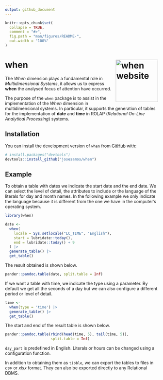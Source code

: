 ```yaml
---
output: github_document
---
```


<!-- README.md is generated from README.Rmd. Please edit that file -->

```r
knitr::opts_chunk$set(
  collapse = TRUE,
  comment = "#>",
  fig.path = "man/figures/README-",
  out.width = "100%"
)
```

# when <a href="https://josesamos.github.io/when/"><img src="man/figures/logo.png" align="right" height="139" alt="when website" /></a>

<!-- badges: start -->

<!-- badges: end -->

The *When* dimension plays a fundamental role in *Multidimensional Systems*, it allows us to express **when** the analysed focus of attention have occurred.

The purpose of the `when` package is to assist in the implementation of the *When* dimension in multidimensional systems. In particular, it supports the generation of tables for the implementation of **date** and **time** in ROLAP (*Relational On-Line Analytical Processing*) systems.

## Installation

You can install the development version of `when` from [GitHub](https://github.com/) with:

``` r
# install.packages("devtools")
devtools::install_github("josesamos/when")
```

## Example

To obtain a table with dates we indicate the start date and the end date. We can select the level of detail, the attributes to include or the language of the literals for day and month names. In the following example we only indicate the language because it is different from the one we have in the computer's operating system.

```r
library(when)

date <-
  when(
    locale = Sys.setlocale("LC_TIME", "English"),
    start = lubridate::today(),
    end = lubridate::today() + 9
  ) |>
  generate_table() |>
  get_table()
```

The result obtained is shown below.

```r
pander::pandoc.table(date, split.table = Inf)
```

If we want a table with time, we indicate the type using a parameter. By default we get all the seconds of a day but we can also configure a different period or level of detail.

```r
time <-
  when(type = 'time') |>
  generate_table() |>
  get_table()
```

The start and end of the result table is shown below.

```r
pander::pandoc.table(rbind(head(time, 5), tail(time, 5)),
                     split.table = Inf)
```

`day_part` is predefined in English. Literals or hours can be changed using a configuration function.

In addition to obtaining them as `tibble`, we can export the tables to files in *csv* or *xlsx* format. They can also be exported directly to any Relational DBMS.
